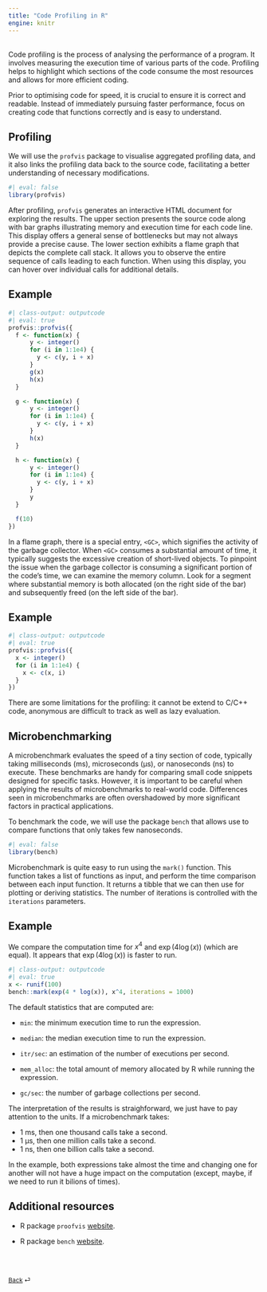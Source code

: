 ```yaml
---
title: "Code Profiling in R"
engine: knitr
---
```


<br>
Code profiling is the process of analysing the performance of a program. It involves measuring the execution time of various parts of the code. Profiling helps to highlight which sections of the code consume the most resources and allows for more efficient coding.

Prior to optimising code for speed, it is crucial to ensure it is correct and readable. Instead of immediately pursuing faster performance, focus on creating code that functions correctly and is easy to understand.

## Profiling

We will use the `profvis` package to visualise aggregated profiling data, and it also links the profiling data back to the source code, facilitating a better understanding of necessary modifications. 
```r
#| eval: false
library(profvis)
```

After profiling, `profvis` generates an interactive HTML document for exploring the results. The upper section presents the source code along with bar graphs illustrating memory and execution time for each code line. This display offers a general sense of bottlenecks but may not always provide a precise cause. The lower section exhibits a flame graph that depicts the complete call stack. It allows you to observe the entire sequence of calls leading to each function. When using this display, you can hover over individual calls for additional details.

::: {.callout-note appearance="simple"}

## Example

```r
#| class-output: outputcode
#| eval: true
profvis::profvis({
  f <- function(x) {
      y <- integer()
      for (i in 1:1e4) {
        y <- c(y, i + x)
      }
      g(x)
      h(x)
  }

  g <- function(x) {
      y <- integer()
      for (i in 1:1e4) {
        y <- c(y, i + x)
      }
      h(x)
  }

  h <- function(x) {
      y <- integer()
      for (i in 1:1e4) {
        y <- c(y, i + x)
      }
      y
  }

  f(10)
})
```

:::

In a flame graph, there is a special entry, `<GC>`, which signifies the activity of the garbage collector. When `<GC>` consumes a substantial amount of time, it typically suggests the excessive creation of short-lived objects. To pinpoint the issue when the garbage collector is consuming a significant portion of the code's time, we can examine the memory column. Look for a segment where substantial memory is both allocated (on the right side of the bar) and subsequently freed (on the left side of the bar).

::: {.callout-note appearance="simple"}

## Example

```r
#| class-output: outputcode
#| eval: true
profvis::profvis({
  x <- integer()
  for (i in 1:1e4) {
    x <- c(x, i)
  }
})
```

:::

There are some limitations for the profiling: it cannot be extend to C/C++ code, anonymous are difficult to track as well as lazy evaluation.

## Microbenchmarking

A microbenchmark evaluates the speed of a tiny section of code, typically taking milliseconds (ms), microseconds (µs), or nanoseconds (ns) to execute. These benchmarks are handy for comparing small code snippets designed for specific tasks. However, it is important to be careful when applying the results of microbenchmarks to real-world code. Differences seen in microbenchmarks are often overshadowed by more significant factors in practical applications.

To benchmark the code, we will use the package `bench` that allows use to compare functions that only takes few nanoseconds.

```r
#| eval: false
library(bench)
```

Microbenchmark is quite easy to run using the `mark()` function. This function takes a list of functions as input, and perform the time comparison between each input function. It returns a tibble that we can then use for plotting or deriving statistics. The number of iterations is controlled with the `iterations` parameters.

::: {.callout-note appearance="simple"}

## Example

We compare the computation time for $x^4$ and $\exp(4\log(x))$ (which are equal).
It appears that $\exp(4\log(x))$ is faster to run.

```r
#| class-output: outputcode
#| eval: true
x <- runif(100)
bench::mark(exp(4 * log(x)), x^4, iterations = 1000)

```

:::

The default statistics that are computed are:

- `min`: the minimum execution time to run the expression.

- `median`: the median execution time to run the expression.

- `itr/sec`: an estimation of the number of executions per second.

- `mem_alloc`: the total amount of memory allocated by R while running the expression.

- `gc/sec`: the number of garbage collections per second.

The interpretation of the results is straighforward, we just have to pay attention to the units. If a microbenchmark takes:

- 1 ms, then one thousand calls take a second.
- 1 µs, then one million calls take a second.
- 1 ns, then one billion calls take a second.

In the example, both expressions take almost the time and changing one for another will not have a huge impact on the computation (except, maybe, if we need to run it bilions of times).

## Additional resources

* R package `proofvis` [website](https://rstudio.github.io/profvis/).

* R package `bench` [website](https://bench.r-lib.org).

<br><br>

::: {style="font-size: 0.875em;"}
[Back](/weeks/week-9.qmd) ⏎
:::